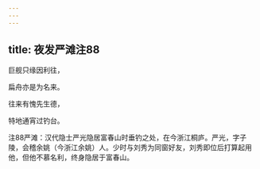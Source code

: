 ```yaml
---
---
---
```

title: 夜发严滩注88
---






巨舰只缘因利往，

扁舟亦是为名来。

往来有愧先生德，

特地通宵过钓台。



注88严滩：汉代隐士严光隐居富春山时垂钓之处，在今浙江桐庐。严光，字子陵，会稽余姚（今浙江余姚）人。少时与刘秀为同窗好友，刘秀即位后打算起用他，但他不慕名利，终身隐居于富春山。